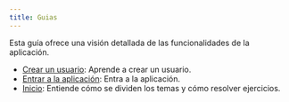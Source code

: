 ```yaml
---
title: Guias
---
```

Esta guía ofrece una visión detallada de las funcionalidades de la aplicación.


- [Crear un usuario](./guias/01create-user): Aprende a crear un usuario.
- [Entrar a la aplicación](./guias/02login.mdx): Entra a la aplicación.
- [Inicio](./guias/03inicio.mdx): Entiende cómo se dividen los temas y cómo resolver ejercicios.
